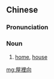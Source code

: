{{also|屋里向}}
==Chinese==
{{zh-forms|s=屋里向|type=12}}

===Pronunciation===
{{zh-pron
|w=4oq li xian
|cat=n
}}

===Noun===
{{zh-noun}}

# {{lb|zh|Wu}} [[home]], [[house]]

[[mg:屋裡向]]